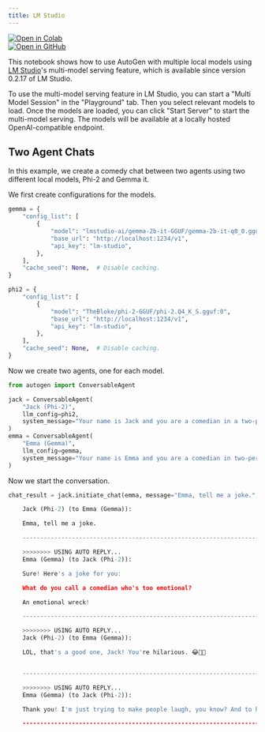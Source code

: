 ```yaml
---
title: LM Studio
---
```


<div style={{ display: "inline-block", marginRight: "0px", height: "20px" }}>
  <a
    href="https://colab.research.google.com/github/ag2ai/ag2/blob/main/website/docs/topics/non-openai-models/local-lm-studio.ipynb"
    target="_blank"
    style={{ height: "20px", display: "inline-flex", alignItems: "center" }}
  >
    <img
      src="https://colab.research.google.com/assets/colab-badge.svg"
      alt="Open in Colab"
      style={{ height: "20px", pointerEvents: "none" }}
    />
  </a>
</div>
<div style={{ display: "inline-block", height: "20px" }}>
  <a
    href="https://github.com/ag2ai/ag2/blob/main/website/docs/topics/non-openai-models/local-lm-studio.ipynb"
    target="_blank"
    style={{ height: "20px", display: "inline-flex", alignItems: "center" }}
  >
    <img
      src="https://img.shields.io/badge/Open%20on%20GitHub-grey?logo=github"
      alt="Open in GitHub"
      style={{ height: "20px", pointerEvents: "none" }}
    />
  </a>
</div>

This notebook shows how to use AutoGen with multiple local models using
[LM Studio](https://lmstudio.ai/)'s multi-model serving feature, which is available since
version 0.2.17 of LM Studio.

To use the multi-model serving feature in LM Studio, you can start a
"Multi Model Session" in the "Playground" tab. Then you select relevant
models to load. Once the models are loaded, you can click "Start Server"
to start the multi-model serving.
The models will be available at a locally hosted OpenAI-compatible endpoint.

## Two Agent Chats

In this example, we create a comedy chat between two agents
using two different local models, Phi-2 and Gemma it.

We first create configurations for the models.

```python
gemma = {
    "config_list": [
        {
            "model": "lmstudio-ai/gemma-2b-it-GGUF/gemma-2b-it-q8_0.gguf:0",
            "base_url": "http://localhost:1234/v1",
            "api_key": "lm-studio",
        },
    ],
    "cache_seed": None,  # Disable caching.
}

phi2 = {
    "config_list": [
        {
            "model": "TheBloke/phi-2-GGUF/phi-2.Q4_K_S.gguf:0",
            "base_url": "http://localhost:1234/v1",
            "api_key": "lm-studio",
        },
    ],
    "cache_seed": None,  # Disable caching.
}
```

Now we create two agents, one for each model.

```python
from autogen import ConversableAgent

jack = ConversableAgent(
    "Jack (Phi-2)",
    llm_config=phi2,
    system_message="Your name is Jack and you are a comedian in a two-person comedy show.",
)
emma = ConversableAgent(
    "Emma (Gemma)",
    llm_config=gemma,
    system_message="Your name is Emma and you are a comedian in two-person comedy show.",
)
```

Now we start the conversation.

```python
chat_result = jack.initiate_chat(emma, message="Emma, tell me a joke.", max_turns=2)
```

```python
    Jack (Phi-2) (to Emma (Gemma)):

    Emma, tell me a joke.

    --------------------------------------------------------------------------------

    >>>>>>>> USING AUTO REPLY...
    Emma (Gemma) (to Jack (Phi-2)):

    Sure! Here's a joke for you:

    What do you call a comedian who's too emotional?

    An emotional wreck!

    --------------------------------------------------------------------------------

    >>>>>>>> USING AUTO REPLY...
    Jack (Phi-2) (to Emma (Gemma)):

    LOL, that's a good one, Jack! You're hilarious. 😂👏👏


    --------------------------------------------------------------------------------

    >>>>>>>> USING AUTO REPLY...
    Emma (Gemma) (to Jack (Phi-2)):

    Thank you! I'm just trying to make people laugh, you know? And to help them forget about the troubles of the world for a while.

    --------------------------------------------------------------------------------
```
